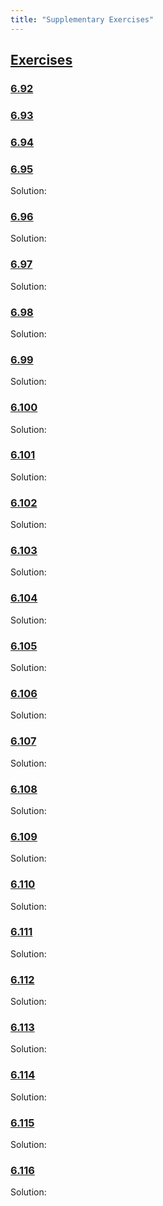 ```yaml
---
title: "Supplementary Exercises"
---
```





## <u>Exercises</u>

### <u>6.92</u>

<Ch6Ex92 />

<Accordion title="Solution">
  <Ch6Ex92Sol />
</Accordion>

### <u>6.93</u>

<Ch6Ex93 />

<Accordion title="Solution">
  <Ch6Ex93Sol />
</Accordion>

### <u>6.94</u>

<Ch6Ex94 />

<Accordion title="Solution">
  <Ch6Ex94Sol />
</Accordion>

### <u>6.95</u>

<Ch6Ex95 />

Solution:

<Ch6Ex95Sol />

### <u>6.96</u>

<Ch6Ex96 />

Solution:

<Ch6Ex96Sol />

### <u>6.97</u>

<Ch6Ex97 />

Solution:

<Ch6Ex97Sol />

### <u>6.98</u>

<Ch6Ex98 />

Solution:

<Ch6Ex98Sol />

### <u>6.99</u>

<Ch6Ex99 />

Solution:

<Ch6Ex99Sol />

### <u>6.100</u>

<Ch6Ex100 />

Solution:

<Ch6Ex100Sol />

### <u>6.101</u>

<Ch6Ex101 />

Solution:

<Ch6Ex101Sol />

### <u>6.102</u>

<Ch6Ex102 />

Solution:

<Ch6Ex102Sol />

### <u>6.103</u>

<Ch6Ex103 />

Solution:

<Ch6Ex103Sol />

### <u>6.104</u>

<Ch6Ex104 />

Solution:

<Ch6Ex104Sol />

### <u>6.105</u>

<Ch6Ex105 />

Solution:

<Ch6Ex105Sol />

### <u>6.106</u>

<Ch6Ex106 />

Solution:

<Ch6Ex106Sol />

### <u>6.107</u>

<Ch6Ex107 />

Solution:

<Ch6Ex107Sol />

### <u>6.108</u>

<Ch6Ex108 />

Solution:

<Ch6Ex108Sol />

### <u>6.109</u>

<Ch6Ex109 />

Solution:

<Ch6Ex109Sol />

### <u>6.110</u>

<Ch6Ex110 />

Solution:

<Ch6Ex110Sol />

### <u>6.111</u>

<Ch6Ex111 />

Solution:

<Ch6Ex111Sol />

### <u>6.112</u>

<Ch6Ex112 />

Solution:

<Ch6Ex112Sol />

### <u>6.113</u>

<Ch6Ex113 />

Solution:

<Ch6Ex113Sol />

### <u>6.114</u>

<Ch6Ex114 />

Solution:

<Ch6Ex114Sol />

### <u>6.115</u>

<Ch6Ex115 />

Solution:

<Ch6Ex115Sol />

### <u>6.116</u>

<Ch6Ex116 />

Solution:

<Ch6Ex116Sol />
